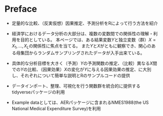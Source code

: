 # Preface {.unnumbered}

- 定量的な比較、（反実仮想）因果推定、予測分析をRによって行う方法を紹介

- 経済学におけるデータ分析の大部分は、複数の変数間での関係性の理解・利用を目的としている。
本ページでは、ある結果変数$Y$と独立変数（群）$X=X_1,...,X_L$の関係性に焦点を当てる。
また$Y$と$X$がともに観察でき、関心のある母集団からランダムサンプリングされたデータが入手出来ている。

- 具体的な分析目標を大きく（予測）$Y$の予測関数の推定、（比較）異なる$X$間での$Y$の比較、（因果効果）$X$の変化が$Y$に与える因果効果の推定、に大別し、それぞれについて簡単な説明とRのサンプルコードの提供


- データインポート、整理、可視化を行う関数群を統合的に提供するtidyverseパッケージの利用

- Example dataとしては、AERパッケージに含まれるNMES1988(the US National Medical Expenditure Survey)を利用
